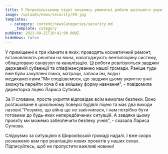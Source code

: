 ```yaml
---
title: У Петропільському ліцеї почались ремонтні роботи шкільного укриття!
image: /uploads/news/security/59.jpg
templates:
  - category: content/newsCategories/security.md
    _template: category
pubDate: 2023-09-21T10:41:00.000Z
hideNews: false
---
```


У приміщенні є три кімнати в яких: проводять косметичний ремонт, встановлюють решітки на вікна, налагоджують вентиляційну систему, облаштовано санвузол та каналізацію. Ці роботи реалізуються завдяки державній субвенції та співфінансуванню нашої громади. Раніше туди вже були закуплені ліжка, матраци, запаси їжі, води і медикаментами."Ми сподіваємося, що завдяки цьому укриттю учні зможуть перейти хоча б на змішану форму навчання", - повідомила директорка ліцею Лариса Суткова.

За її словами, просте укриття відповідає всім вимогам безпеки. Воно розташоване в цокольному поверсі будівлі ліцею та має два виходи назовні."Розумію, що війна ще не закінчилася, і нам потрібно бути готовими до будь-яких непередбачених ситуацій. А завдяки цьому проєкту ми можемо забезпечити безпеку учнів", - сказала Лариса Суткова.

Слідкуємо за ситуацією в Широківській громаді надалі. І вже скоро розкажемо вам про реалізацію нових проєктів у наших селах. Підписуйтесь, щоб не пропустити важливі новини!





